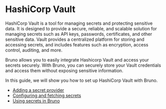 # HashiCorp Vault

HashiCorp Vault is a tool for managing secrets and protecting sensitive data. It is designed to provide a secure, reliable, and scalable solution for managing secrets such as API keys, passwords, certificates, and other sensitive data. Vault provides a centralized platform for storing and accessing secrets, and includes features such as encryption, access control, auditing, and more.

Bruno allows you to easily integrate Hashicorp Vault and access your secrets securely. With Bruno, you can securely store your Vault credentials and access them without exposing sensitive information.

In this guide, we will show you how to set up HashiCorp Vault with Bruno.

- [Adding a secret provider](/secrets-management/hashicorp-vault/adding-a-secret-provider)
- [Configuring and fetching secrets](/secrets-management/hashicorp-vault/configuring-and-fetching-secrets)
- [Using secrets in Bruno](./using-secrets)
